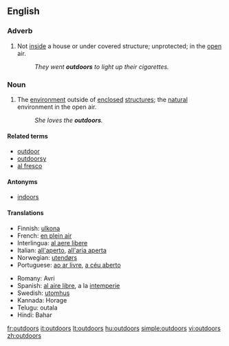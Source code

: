 ==English==

===Adverb===
{{en-adv|-}}

# Not [[inside]] a house or under covered structure; unprotected; in the [[open]] air.
#:''They went '''outdoors''' to light up their cigarettes.''

===Noun===
{{en-noun|-}}

# {{context|often preceded by "the"}} The [[environment]] outside of [[enclosed]] [[structure]]s; the [[natural]] environment in the open air.
#:''She loves the '''outdoors'''.''

====Related terms====
*[[outdoor]]
*[[outdoorsy]]
*[[al fresco]]

====Antonyms====
*[[indoors]]

====Translations====
{{top}}
*Finnish: [[ulkona]]
*French: [[en plein air]]
*Interlingua: [[al aere libere]]
*Italian: [[all'aperto]], [[all'aria aperta]]
*Norwegian: [[utendørs]]
*Portuguese: [[ao ar livre]], [[a céu aberto]]
{{mid}}
*Romany: Avri
*Spanish: [[al aire libre]], a la [[intemperie]]
*Swedish: [[utomhus]]
*Kannada: Horage
*Telugu: outala
*Hindi: Bahar
{{bottom}}

[[fr:outdoors]]
[[it:outdoors]]
[[lt:outdoors]]
[[hu:outdoors]]
[[simple:outdoors]]
[[vi:outdoors]]
[[zh:outdoors]]